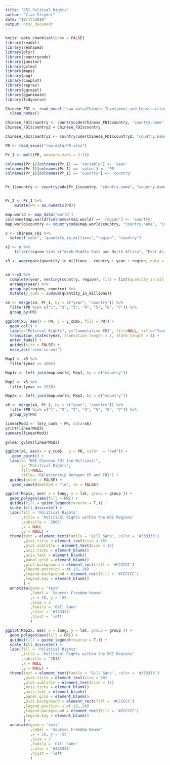 ```yaml
---
title: "BRI_Politcal_Rights"
author: "Cian Stryker"
date: "10/17/2019"
output: html_document
---
```


```r
knitr::opts_chunk$set(echo = FALSE)
library(readxl)
library(reshape2)
library(plyr)
library(countrycode)
library(janitor)
library(gvlma)
library(maps)
library(png)
library(cowplot)
library(reprex)
library(ggrepel)
library(gganimate)
library(tidyverse)
```

```r
Chinese_FDI <- read_excel("raw-data/Chinese_Investment_and_Construction.xlsx", skip = 4) %>%
  clean_names()

Chinese_FDI$country <- countrycode(Chinese_FDI$country, "country.name", "country.name")
Chinese_FDI$country2 = Chinese_FDI$country

Chinese_FDI$country2 <- countrycode(Chinese_FDI$country2, "country.name", "iso2c")
```

```r
PR <- read_excel("raw-data/PR.xlsx")

Pr_1 <- melt(PR, measure.vars = 2:15) 

colnames(Pr_1)[colnames(Pr_1) == 'variable'] <- 'year'
colnames(Pr_1)[colnames(Pr_1) == 'value'] <- 'PR'
colnames(Pr_1)[colnames(Pr_1) == 'Country'] <- 'country'


Pr_1$country <- countrycode(Pr_1$country, "country.name", "country.name")


Pr_2 <- Pr_1 %>%  
    mutate(PR = as.numeric(PR))
```

```r

map.world <- map_data('world')
colnames(map.world)[colnames(map.world) == 'region'] <- 'country'
map.world$country <- countrycode(map.world$country, "country.name", "country.name")

```

```r
x <- Chinese_FDI %>%
  select("year", "quantity_in_millions","region", "country") 

x2 <- x %>%
    filter(region %in% c("Arab Middle East and North Africa", "East Asia", "South America", "Sub-Saharan Africa", "West Asia"))

x3 <- aggregate(quantity_in_millions ~ country + year + region, data = x2, FUN = sum) 


x4 <-x3 %>%
  complete(year, nesting(country, region), fill = list(quantity_in_millions=0)) %>%
  arrange(year) %>%
  group_by(region, country) %>%
  mutate(y_cum5 = cumsum(quantity_in_millions))

x5 <- merge(x4, Pr_1, by = c("year", "country")) %>%
  filter(PR %in% c("1", "2", "3", "4", "5", "6", "7")) %>%
  group_by(PR)
```

```r
ggplot(x5, aes(x = PR, y = y_cum5, fill = PR)) + 
  geom_col() +
  labs(x="Politcal Rights", y="Cummulative FDI", fill=NULL, title="Year {closest_state}") +
  transition_states(year, transition_length = 4, state_length = 4) +
  enter_fade() +
  guides(size = FALSE) +
  ease_aes('sine-in-out')
``` 

```r

Map1 <- x5 %>%
  filter(year == 2005)

Map1x <- left_join(map.world, Map1, by = c("country"))

Map2 <- x5 %>%
  filter(year == 2018)

Map2x <- left_join(map.world, Map2, by = c("country"))

```

```r
x6 <- merge(x4, Pr_2, by = c("year", "country")) %>%
  filter(PR %in% c("1", "2", "3", "4", "5", "6", "7")) %>%
  group_by(PR)

linearMod3 <- lm(y_cum5 ~ PR, data=x6)  
print(linearMod3)
summary(linearMod3)

gvlma::gvlma(linearMod3)
```
```r
ggplot(x6, aes(x = y_cum5,  y = PR, color  = "red")) +
   geom_point() +
  labs(x= "BRI Chinese FDI (in Millions)",
       y= "Political Rights",
       fill=NULL,
       title= "Relationship between PR and FDI") +
  guides(color = FALSE) +
   geom_smooth(method = "lm", se = FALSE) 
```


```r

ggplot(Map1x, aes( x = long, y = lat, group = group )) +
  geom_polygon(aes(fill = PR)) +
  guides(fill = guide_legend(reverse = T,)) +
  scale_fill_discrete() +
  labs(fill = 'Political Rights'
       ,title = 'Political Rights within the BRI Regions'
       ,subtitle = '2005'
       ,x = NULL
       ,y = NULL) +
  theme(text = element_text(family = 'Gill Sans', color = '#333333')
        ,plot.title = element_text(size = 18)
        ,plot.subtitle = element_text(size = 14)
        ,axis.ticks = element_blank()
        ,axis.text = element_blank()
        ,panel.grid = element_blank()
        ,plot.background = element_rect(fill = '#CCCCCC')
        ,legend.position = c(.18,.36)
        ,legend.background = element_rect(fill = '#CCCCCC')
        ,legend.key = element_blank()
        ) +
  annotate(geom = 'text'
           ,label = 'Source: Freedom House'
           ,x = 18, y = -55
           ,size = 3
           ,family = 'Gill Sans'
           ,color = '#333333'
           ,hjust = 'left'
           )
```

```r

ggplot(Map2x, aes( x = long, y = lat, group = group )) +
  geom_polygon(aes(fill = PR)) +
  guides(fill = guide_legend(reverse = T,)) +
  scale_fill_discrete() +
  labs(fill = 'Political Rights'
       ,title = 'Political Rights within the BRI Regions'
       ,subtitle = '2018'
       ,x = NULL
       ,y = NULL) +
  theme(text = element_text(family = 'Gill Sans', color = '#333333')
        ,plot.title = element_text(size = 18)
        ,plot.subtitle = element_text(size = 14)
        ,axis.ticks = element_blank()
        ,axis.text = element_blank()
        ,panel.grid = element_blank()
        ,plot.background = element_rect(fill = '#CCCCCC')
        ,legend.position = c(.18,.36)
        ,legend.background = element_rect(fill = '#CCCCCC')
        ,legend.key = element_blank()
        ) +
  annotate(geom = 'text'
           ,label = 'Source: Freedom House'
           ,x = 18, y = -55
           ,size = 3
           ,family = 'Gill Sans'
           ,color = '#333333'
           ,hjust = 'left'
           )
```